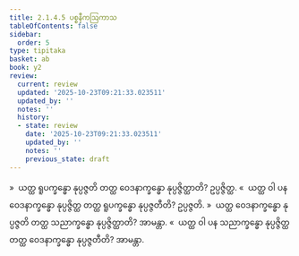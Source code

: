 ```yaml
---
title: 2.1.4.5 ပစ္စနီကဩကာသ
tableOfContents: false
sidebar:
  order: 5
type: tipitaka
basket: ab
book: y2
review:
  current: review
  updated: '2025-10-23T09:21:33.023511'
  updated_by: ''
  notes: ''
  history:
  - state: review
    date: '2025-10-23T09:21:33.023511'
    updated_by: ''
    notes: ''
    previous_state: draft
---
```



<ReviewStatus review={frontmatter.review} showDetails={true} />

<HypothesisAnnotation frontmatter={frontmatter} />

<DynamicBreadcrumb />

<Division number="76" book="y2" e="ch" v="33" p="37">

<Paragraph number="574" book="y2">
»  ယတ္ထ ရူပက္ခန္ဓော နုပ္ပဇ္ဇတိ တတ္ထ ဝေဒနာက္ခန္ဓော နုပ္ပဇ္ဇိတ္ထာတိ? ဥပ္ပဇ္ဇိတ္ထ.
</Paragraph>

<Paragraph number="575" book="y2">
«  ယတ္ထ ဝါ ပန ဝေဒနာက္ခန္ဓော နုပ္ပဇ္ဇိတ္ထ တတ္ထ ရူပက္ခန္ဓော နုပ္ပဇ္ဇတီတိ? ဥပ္ပဇ္ဇတိ.
</Paragraph>

</Division>
<Division number="77" book="y2" e="ch" v="33" p="38">

<Paragraph number="576" book="y2">
»  ယတ္ထ ဝေဒနာက္ခန္ဓော နုပ္ပဇ္ဇတိ တတ္ထ သညာက္ခန္ဓော နုပ္ပဇ္ဇိတ္ထာတိ? အာမန္တာ.
</Paragraph>

<Paragraph number="577" book="y2">
«  ယတ္ထ ဝါ ပန သညာက္ခန္ဓော နုပ္ပဇ္ဇိတ္ထ တတ္ထ ဝေဒနာက္ခန္ဓော နုပ္ပဇ္ဇတီတိ? အာမန္တာ.
</Paragraph>
</Division>